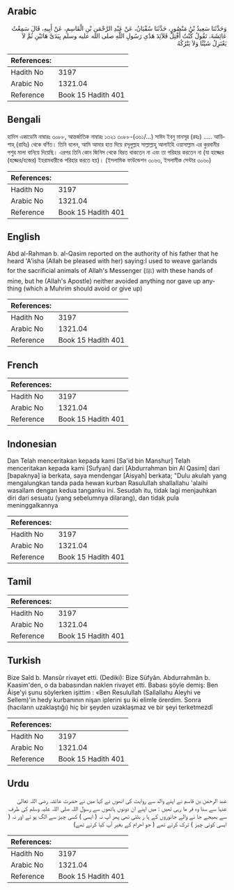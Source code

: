 ## Arabic


<div dir="rtl" lang="ar" style={{fontSize:'larger',backgroundColor:'#f8f9fa',padding:20}}>
وَحَدَّثَنَا سَعِيدُ بْنُ مَنْصُورٍ، حَدَّثَنَا سُفْيَانُ، عَنْ عَبْدِ الرَّحْمَنِ بْنِ الْقَاسِمِ، عَنْ أَبِيهِ، قَالَ سَمِعْتُ عَائِشَةَ، تَقُولُ كُنْتُ أَفْتِلُ قَلاَئِدَ هَدْىِ رَسُولِ اللَّهِ صلى الله عليه وسلم بِيَدَىَّ هَاتَيْنِ ثُمَّ لاَ يَعْتَزِلُ شَيْئًا وَلاَ يَتْرُكُهُ
</div>
<div style={{backgroundColor:'#f8f9fa',padding:20, marginBottom: 10}}><table> <thead> <tr> <th>References:</th> <th></th> </tr> </thead> <tbody><tr><td>Hadith No</td><td>3197</td></tr><tr><td>Arabic No</td><td>1321.04</td></tr><tr><td>Reference</td><td>Book 15 Hadith 401</td></tr></tbody></table></div>

## Bengali


<div dir="ltr" lang="bn" style={{fontSize:'larger',backgroundColor:'#f8f9fa',padding:20}}>
হাদিস একাডেমি নাম্বারঃ ৩০৮৮, আন্তর্জাতিক নাম্বারঃ ১৩২১ ৩০৮৮-(৩৬১/...) সাঈদ ইবনু মানসূর (রহঃ) ..... আয়িশাহ্ (রাযিঃ) থেকে বর্ণিত। তিনি বলেন, আমি আমার হাত দিয়ে রসূলুল্লাহ সাল্লাল্লাহু আলাইহি ওয়াসাল্লাম এর কুরবানীর পশুর মালা বানিয়ে দিয়েছি। এরপর তিনি কোন জিনিস থেকে বিরত থাকতেন না এবং তা পরিহার করতেন না (যা হাজ্জের (হজ্জের/হজের) ইহরামধারীকে পরিহার করতে হয়)। (ইসলামিক ফাউন্ডেশন ৩০৬৩, ইসলামীক সেন্টার ৩০৬০)
</div>
<div style={{backgroundColor:'#f8f9fa',padding:20, marginBottom: 10}}><table> <thead> <tr> <th>References:</th> <th></th> </tr> </thead> <tbody><tr><td>Hadith No</td><td>3197</td></tr><tr><td>Arabic No</td><td>1321.04</td></tr><tr><td>Reference</td><td>Book 15 Hadith 401</td></tr></tbody></table></div>

## English


<div dir="ltr" lang="en" style={{fontSize:'larger',backgroundColor:'#f8f9fa',padding:20}}>
Abd al-Rahman b. al-Qasim reported on the authority of his father that he heard 'A'isha (Allah be pleased with her) saying:I used to weave garlands for the sacrificial animals of Allah's Messenger (ﷺ) with these hands of mine, but he (Allah's Apostle) neither avoided anything nor gave up anything (which a Muhrim should avoid or give up)
</div>
<div style={{backgroundColor:'#f8f9fa',padding:20, marginBottom: 10}}><table> <thead> <tr> <th>References:</th> <th></th> </tr> </thead> <tbody><tr><td>Hadith No</td><td>3197</td></tr><tr><td>Arabic No</td><td>1321.04</td></tr><tr><td>Reference</td><td>Book 15 Hadith 401</td></tr></tbody></table></div>

## French


<div dir="ltr" lang="fr" style={{fontSize:'larger',backgroundColor:'#f8f9fa',padding:20}}>

</div>
<div style={{backgroundColor:'#f8f9fa',padding:20, marginBottom: 10}}><table> <thead> <tr> <th>References:</th> <th></th> </tr> </thead> <tbody><tr><td>Hadith No</td><td>3197</td></tr><tr><td>Arabic No</td><td>1321.04</td></tr><tr><td>Reference</td><td>Book 15 Hadith 401</td></tr></tbody></table></div>

## Indonesian


<div dir="ltr" lang="id" style={{fontSize:'larger',backgroundColor:'#f8f9fa',padding:20}}>
Dan Telah menceritakan kepada kami [Sa'id bin Manshur] Telah menceritakan kepada kami [Sufyan] dari [Abdurrahman bin Al Qasim] dari [bapaknya] ia berkata, saya mendengar [Aisyah] berkata; "Dulu akulah yang mengalungkan tanda pada hewan kurban Rasulullah shallallahu 'alaihi wasallam dengan kedua tanganku ini. Sesudah itu, tidak lagi menjauhkan diri dari sesuatu (yang sebelumnya dilarang), dan tidak pula meninggalkannya
</div>
<div style={{backgroundColor:'#f8f9fa',padding:20, marginBottom: 10}}><table> <thead> <tr> <th>References:</th> <th></th> </tr> </thead> <tbody><tr><td>Hadith No</td><td>3197</td></tr><tr><td>Arabic No</td><td>1321.04</td></tr><tr><td>Reference</td><td>Book 15 Hadith 401</td></tr></tbody></table></div>

## Tamil


<div dir="ltr" lang="ta" style={{fontSize:'larger',backgroundColor:'#f8f9fa',padding:20}}>

</div>
<div style={{backgroundColor:'#f8f9fa',padding:20, marginBottom: 10}}><table> <thead> <tr> <th>References:</th> <th></th> </tr> </thead> <tbody><tr><td>Hadith No</td><td>3197</td></tr><tr><td>Arabic No</td><td>1321.04</td></tr><tr><td>Reference</td><td>Book 15 Hadith 401</td></tr></tbody></table></div>

## Turkish


<div dir="ltr" lang="tr" style={{fontSize:'larger',backgroundColor:'#f8f9fa',padding:20}}>
Bize Saîd b. Mansûr rivayet etti. (Dediki): Bize Süfyân. Abdurrahmân b. Kaasim'den, o da babasından naklen rivayet etti. Babası şöyle demiş: Ben Âişe'yi şunu söylerken işittim : «Ben Resulullah (Sallallahu Aleyhi ve Sellem)'in hedy kurbanının nişan iplerini şu iki elimle örerdim. Sonra (hacıların uzaklaştığı) hiç bir şeyden uzaklaşmaz ve bir şeyi terketmezdî
</div>
<div style={{backgroundColor:'#f8f9fa',padding:20, marginBottom: 10}}><table> <thead> <tr> <th>References:</th> <th></th> </tr> </thead> <tbody><tr><td>Hadith No</td><td>3197</td></tr><tr><td>Arabic No</td><td>1321.04</td></tr><tr><td>Reference</td><td>Book 15 Hadith 401</td></tr></tbody></table></div>

## Urdu


<div dir="rtl" lang="ur" style={{fontSize:'larger',backgroundColor:'#f8f9fa',padding:20}}>
عبد الرحمٰن بن قاسم نے اپنے والد سے روایت کی انھوں نے کہا میں نے حضرت عائشہ رضی اللہ تعالیٰ عنہا سے سنا وہ فر ما رہی تھیں : میں اپنے ان دونوں ہاتھوں سے رسول اللہ صلی اللہ علیہ وسلم کی طرف سے بھیجے جا نے والے جانوروں کے ہا ر بٹتی تھی پھر آپ نہ ( ایسی ) کسی چیز سے الگ ہو تے اور نہ ( ایسی کوئی چیز ) ترک کرتے تھے ( جو احرام کے بغیر آپ کیا کرتے تھے)
</div>
<div style={{backgroundColor:'#f8f9fa',padding:20, marginBottom: 10}}><table> <thead> <tr> <th>References:</th> <th></th> </tr> </thead> <tbody><tr><td>Hadith No</td><td>3197</td></tr><tr><td>Arabic No</td><td>1321.04</td></tr><tr><td>Reference</td><td>Book 15 Hadith 401</td></tr></tbody></table></div>